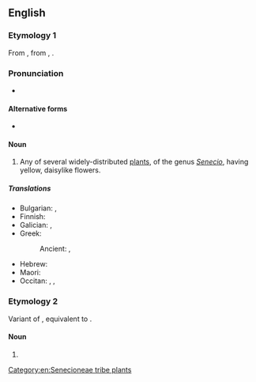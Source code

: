 ==English==

===Etymology 1===
From {{inh|en|enm|grundeswulie|grundeswülie}}, from {{inh|en|ang|grundeswyliġe}}, {{m|ang|grundeswelġe||groundsel}}.

===Pronunciation===
* {{IPA|en|/ˈɡɹaʊnd.səl/|/ˈɡɹaʊn.səl/}}

====Alternative forms====
* {{l|en|grunsel}}

====Noun====
{{wikipedia}}
{{en-noun}}

# Any of several widely-distributed [[plant]]s, of the genus ''[[Senecio]]'', having yellow, daisylike flowers.

=====Translations=====
{{trans-top|Senecio}}
* Bulgarian: {{t|bg|спореж|m}}, {{t|bg|кръстец|m}}
* Finnish: {{t+|fi|villakko}}
* Galician: {{t+|gl|cascabel|m}}, {{t|gl|cálsamo|m}}
* Greek:
*: Ancient: {{t|grc|ἠριγέρων|m}}, {{t|grc|ἀκανθίς|f}}
{{trans-mid}}
* Hebrew: {{t+|he|סַבְיוֹן|m|tr=savyón}}
* Maori: {{t|mi|hāka}}
* Occitan: {{t|oc|saniçon|m}}, {{t|oc|seniçon|m}}, {{t|oc|sirincon|m}}
{{trans-bottom}}

===Etymology 2===
Variant of {{m|en|groundsill}}, equivalent to {{compound|en|ground|sill}}.

====Noun====
{{en-noun}}

# {{alternative form of|en|groundsill}}

[[Category:en:Senecioneae tribe plants]]